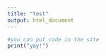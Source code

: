 ```yaml
---
title: "test"
output: html_document
---
```


```r

#you can put code in the site
print("yay!")

```

